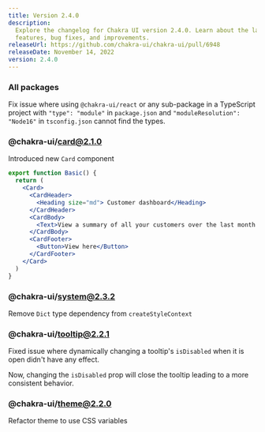 ```yaml
---
title: Version 2.4.0
description:
  Explore the changelog for Chakra UI version 2.4.0. Learn about the latest
  features, bug fixes, and improvements.
releaseUrl: https://github.com/chakra-ui/chakra-ui/pull/6948
releaseDate: November 14, 2022
version: 2.4.0
---
```


### All packages

Fix issue where using `@chakra-ui/react` or any sub-package in a TypeScript
project with `"type": "module"` in `package.json` and
`"moduleResolution": "Node16"` in `tsconfig.json` cannot find the types.

### @chakra-ui/card@2.1.0

Introduced new `Card` component

```jsx live=false
export function Basic() {
  return (
    <Card>
      <CardHeader>
        <Heading size="md"> Customer dashboard</Heading>
      </CardHeader>
      <CardBody>
        <Text>View a summary of all your customers over the last month.</Text>
      </CardBody>
      <CardFooter>
        <Button>View here</Button>
      </CardFooter>
    </Card>
  )
}
```

### @chakra-ui/system@2.3.2

Remove `Dict` type dependency from `createStyleContext`

### @chakra-ui/tooltip@2.2.1

Fixed issue where dynamically changing a tooltip's `isDisabled` when it is open
didn't have any effect.

Now, changing the `isDisabled` prop will close the tooltip leading to a more
consistent behavior.

### @chakra-ui/theme@2.2.0

Refactor theme to use CSS variables
